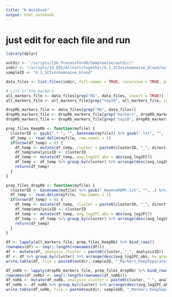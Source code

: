 ```yaml
---
title: "R Notebook"
output: html_notebook
---
```


# just edit for each file and run

```r
library(dplyr)
```

```r
outdir <- "/scripts/13b_ProcessForGO/Samplewise/outdir/"
indir <- "/scripts/13_DEG/AllCellsTogether/4.1_SCIvsshamnaive_blood/outdir_SCIvsNot/"
sampleID <- "4.1_SCIvsshamnaive_blood"
```


```r
data_files <- list.files(indir, full.names = TRUE, recursive = TRUE, pattern = ".txt")

# List of the markers
all_markers_file <- data_files[grep("Rb", data_files, invert = TRUE)]
all_markers_file <- all_markers_file[grep("top10", all_markers_file, invert = TRUE)]

dropRb_markers_file <- data_files[grep("Rb", data_files)]
dropRb_markers_file <- dropRb_markers_file[grep("markers", dropRb_markers_file)]
dropRb_markers_file <- dropRb_markers_file[grep("top10", dropRb_markers_file, invert = TRUE)]
```

```r
prep_files_KeepRb <- function(myfile) {
  clusterID <- gsub(".*_", "", basename(myfile)) %>% gsub(".txt", "", .)
  df_temp <- read.delim(myfile, row.names = 1)
  if(nrow(df_temp) > 0) {
    df_temp <- mutate(df_temp, cluster = paste0(clusterID, "_", direction))
    df_temp$analysisID <- clusterID
    df_temp <- mutate(df_temp, avg_log2FC_abs = abs(avg_log2FC))
    df_temp <- df_temp %>% group_by(cluster) %>% arrange(desc(avg_log2FC_abs, by_group = cluster))
    return(df_temp) 
  }
}

prep_files_dropRb <- function(myfile) {
  clusterID <- basename(myfile) %>% gsub("_RemoveRbMt.txt", "", .) %>% gsub("markers_", "", .)
  df_temp <- read.delim(myfile, row.names = 1)
  if(nrow(df_temp) > 0) {
    df_temp <- mutate(df_temp, cluster = paste0(clusterID, "_", direction))
    df_temp$analysisID <- clusterID
    df_temp <- mutate(df_temp, avg_log2FC_abs = abs(avg_log2FC))
    df_temp <- df_temp %>% group_by(cluster) %>% arrange(desc(avg_log2FC_abs, by_group = cluster))
    return(df_temp) 
  }
}
```

```r
df <- lapply(all_markers_file, prep_files_KeepRb) %>% bind_rows()
rownames(df) <- seq(1:length(rownames(df)))
df <- mutate(df, analysis_cluster = paste0(cluster, "_", analysisID))
df <- df %>% group_by(cluster) %>% arrange(desc(avg_log2FC_abs, by_group = cluster))
write.table(df, file = paste0(outdir, sampleID, "_Markers_KeepSeparate.txt"), sep = "\t", quote =  FALSE, col.names = NA)

df_noRb <- lapply(dropRb_markers_file, prep_files_dropRb) %>% bind_rows()
rownames(df_noRb) <- seq(1:length(rownames(df_noRb)))
df_noRb <- mutate(df_noRb, analysis_cluster = paste0(cluster, "_", analysisID))
df_noRb <- df_noRb %>% group_by(cluster) %>% arrange(desc(avg_log2FC_abs, by_group = cluster))
write.table(df_noRb, file = paste0(outdir, sampleID, "_Markers_KeepSeparate_dropRbMt.txt"), sep = "\t", quote =  FALSE, col.names = NA)
```
